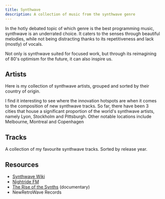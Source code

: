 ```yaml
---
title: Synthwave
description: A collection of music from the synthwave genre
---
```



In the hotly debated topic of which genre is the best programming music, synthwave is an underrated choice. It caters to the senses through beautiful melodies, while not being distracting thanks to its repetitiveness and lack (mostly) of vocals.

Not only is synthwave suited for focused work, but through its reimagining of 80's optimism for the future, it can also inspire us.

## Artists

Here is my collection of synthwave artists, grouped and sorted by their country of origin.

<Artists />

I find it interesting to see where the innovation hotspots are when it comes to the composition of new synthwave tracks. So far, there have been 3 cities that house a significant proportion of the world's synthwave artists, namely Lyon, Stockholm and Pittsburgh. Other notable locations include Melbourne, Montreal and Copenhagen

<Countries />

## Tracks

A collection of my favourite synthwave tracks. Sorted by release year.

<Tracks />

## Resources

- [Synthwave Wiki](https://synthwave.fandom.com/wiki/Synthwave_Wiki)
- [Nightride FM](https://nightride.fm)
- [The Rise of the Synths](https://theriseofthesynths.com) (documentary)
- NewRetroWave Records
